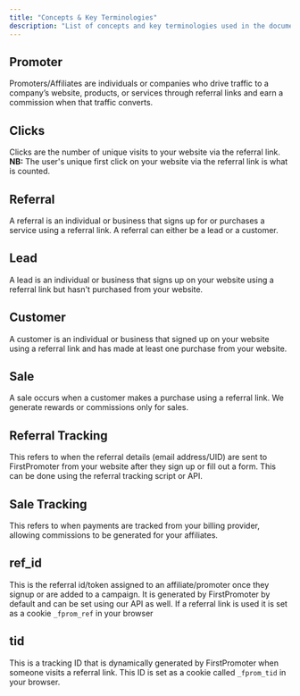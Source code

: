 ```yaml
---
title: "Concepts & Key Terminologies"
description: "List of concepts and key terminologies used in the documentation"
---
```


## Promoter
Promoters/Affiliates are individuals or companies who drive traffic to a company’s website, products, or services through referral links and earn a commission when that traffic converts.

## Clicks
Clicks are the number of unique visits to your website via the referral link. **NB:** The user's unique first click on your website via the referral link is what is counted.

## Referral 
A referral is an individual or business that signs up for or purchases a service using a referral link. A referral can either be a lead or a customer.

## Lead
A lead is an individual or business that signs up on your website using a referral link but hasn't purchased from your website.

## Customer
A customer is an individual or business that signed up on your website using a referral link and has made at least one purchase from your website.

## Sale
A sale occurs when a customer makes a purchase using a referral link. We generate rewards or commissions only for sales.

## Referral Tracking
This refers to when the referral details (email address/UID) are sent to FirstPromoter from your website after they sign up or fill out a form. This can be done using the referral tracking script or API. 

## Sale Tracking
This refers to when payments are tracked from your billing provider, allowing commissions to be generated for your affiliates.

## ref_id
This is the referral id/token assigned to an affiliate/promoter once they signup or are added to a campaign. It is generated by FirstPromoter by default and can be set using our API as well. If a referral link is used it is set as a cookie `_fprom_ref` in your browser

## tid
This is a tracking ID that is dynamically generated by FirstPromoter when someone visits a referral link. This ID is set as a cookie called `_fprom_tid` in your browser. 